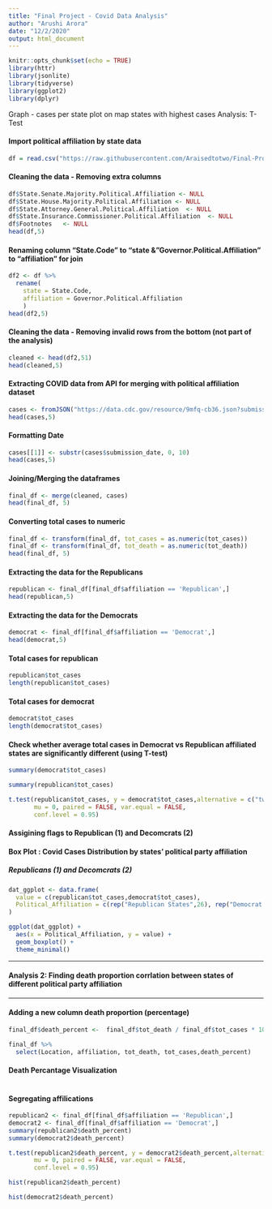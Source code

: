```yaml
---
title: "Final Project - Covid Data Analysis"
author: "Arushi Arora"
date: "12/2/2020"
output: html_document
---
```


```r
knitr::opts_chunk$set(echo = TRUE)
library(httr)
library(jsonlite)
library(tidyverse)
library(ggplot2)
library(dplyr)
```

Graph - cases per state
plot on map
states with highest cases
Analysis:
T-Test

#### Import political affiliation by state data
```r
df = read.csv("https://raw.githubusercontent.com/Araisedtotwo/Final-Project/main/raw_data.csv",skip = 2, header = T)
```

#### Cleaning the data - Removing extra columns
```r
df$State.Senate.Majority.Political.Affiliation <- NULL
df$State.House.Majority.Political.Affiliation <- NULL
df$State.Attorney.General.Political.Affiliation  <- NULL
df$State.Insurance.Commissioner.Political.Affiliation  <- NULL
df$Footnotes   <- NULL
head(df,5)
```

#### Renaming column "State.Code" to "state & "Governor.Political.Affiliation" to "affiliation" for join
```r
df2 <- df %>% 
  rename(
    state = State.Code,
    affiliation = Governor.Political.Affiliation
    )
head(df2,5)
```

#### Cleaning the data - Removing invalid rows from the bottom (not part of the analysis)
```r
cleaned <- head(df2,51)
head(cleaned,5)
```

#### Extracting COVID data from API for merging with political affiliation dataset
```r
cases <- fromJSON("https://data.cdc.gov/resource/9mfq-cb36.json?submission_date=2020-10-31", flatten = TRUE)
head(cases,5)
```
#### Formatting Date
```r
cases[[1]] <- substr(cases$submission_date, 0, 10)
head(cases,5)
```

#### Joining/Merging the dataframes
```r
final_df <- merge(cleaned, cases)
head(final_df, 5)
```

#### Converting total cases to numeric
```r
final_df <- transform(final_df, tot_cases = as.numeric(tot_cases))
final_df <- transform(final_df, tot_death = as.numeric(tot_death))
head(final_df, 5)
```
#### Extracting the data for the Republicans
```r
republican <- final_df[final_df$affiliation == 'Republican',]
head(republican,5)
```

#### Extracting the data for the Democrats
```r
democrat <- final_df[final_df$affiliation == 'Democrat',]
head(democrat,5)
```
#### Total cases for republican
```r
republican$tot_cases
length(republican$tot_cases)
```

#### Total cases for democrat
```r
democrat$tot_cases
length(democrat$tot_cases)
```
#### Check whether average total cases in Democrat vs Republican affiliated states are significantly different (using T-test)
```r
summary(democrat$tot_cases)
```

```r
summary(republican$tot_cases)
```

```r
t.test(republican$tot_cases, y = democrat$tot_cases,alternative = c("two.sided"),
       mu = 0, paired = FALSE, var.equal = FALSE,
       conf.level = 0.95)
```
#### Assigining flags to Republican (1) and Decomcrats (2)
#### Box Plot : Covid Cases Distribution by states' political party affiliation
##### Republicans (1) and Decomcrats (2)

```r
dat_ggplot <- data.frame(
  value = c(republican$tot_cases,democrat$tot_cases),
  Political_Affiliation = c(rep("Republican States",26), rep("Democrat States", 25))
)

ggplot(dat_ggplot) +
  aes(x = Political_Affiliation, y = value) +
  geom_boxplot() +
  theme_minimal()
```

---

#### Analysis 2: Finding death proportion corrlation between states of different political party affiliation

---

#### Adding a new column death proportion (percentage)
```r

final_df$death_percent <-  final_df$tot_death / final_df$tot_cases * 100

final_df %>%
  select(Location, affiliation, tot_death, tot_cases,death_percent)

```

#### Death Percantage Visualization
```r

```

#### Segregating affilications
```r
republican2 <- final_df[final_df$affiliation == 'Republican',]
democrat2 <- final_df[final_df$affiliation == 'Democrat',]
summary(republican2$death_percent)
summary(democrat2$death_percent)
```
```r
t.test(republican2$death_percent, y = democrat2$death_percent,alternative = c("two.sided"),
       mu = 0, paired = FALSE, var.equal = FALSE,
       conf.level = 0.95)
```
```r
hist(republican2$death_percent)
```
```r
hist(democrat2$death_percent)
```